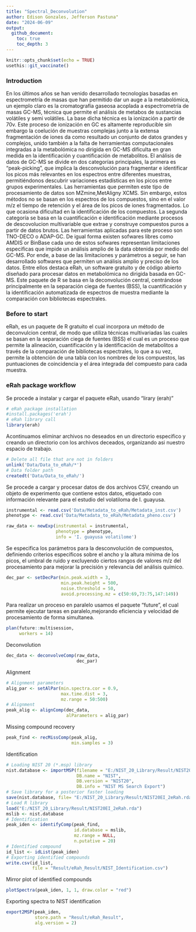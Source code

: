 ```yaml
---
title: "Spectral_Deconvolution"
author: Edison Gonzales, Jefferson Pastuna"
date: "2024-06-09"
output:
  github_document:
    toc: true
    toc_depth: 3
---
```


```r

knitr::opts_chunk$set(echo = TRUE)
usethis::git_vaccinate()

```

### Introduction

En los últimos años se han venido desarrollado tecnologías basadas en espectrometría de masas que han permitido dar un auge a la metabolómica, un ejemplo claro es la cromatografía gaseosa acoplada a espectrometría de masas GC-MS, técnica que permite el análisis de metabos de sustancias volátiles y semi volátiles. La base dicha técnica es la ionización a partir de 70v. 
Este proceso de ionización en GC es altamente reproducible sin embargo la coelución de muestras complejas junto a la extensa fragmentación de iones da como resultado un conjunto de datos grandes y complejos, unido también a la falta de herramientas computacionales integradas a la metabolómica no dirigida en GC-MS dificulta en gran medida en la identificación y cuantificación de metabolitos. 
El análisis de datos de GC-MS se divide en dos categorías principales, la primera es “peak-picking”, que implica la desconvolución para fragmentar e identificar los picos más relevantes en los espectros entre diferentes muestras, permitiéndonos descubrir variaciones estadísticas en los picos entre grupos experimentales. Las herramientas que permiten este tipo de procesamiento de datos son MZmine,MetAligny XCMS. Sin embargo, estos métodos no se basan en los espectros de los compuestos, sino en el valor m/z el tiempo de retención y el área de los picos de iones fragmentados. Lo que ocasiona dificultad en la identificación de los compuestos. 
La segunda categoría se basa en la cuantificación e identificación mediante procesos de descovolucion multivariable que extrae y construye compuestos puros a partir de datos brutos. Las herramientas aplicadas para este proceso son TNO-DECO o ADAP-GC. De igual forma existen sofwares libres como AMDIS or BinBase cada uno de estos sofwares representan limitaciones especificas que impide un análisis amplio de la data obtenida por medio del GC-MS.
Por ende, a base de las limitaciones y parámetros a seguir, se han desarrollado softwares que permiten un análisis amplio y preciso de los datos. Entre ellos destaca eRah, un software gratuito y de código abierto diseñado para procesar datos en metabolómica no dirigida basada en GC-MS. Este paquete de R se basa en la deconvolución central, centrándose principalmente en la separación ciega de fuentes (BSS), la cuantificación y la identificación automatizada de espectros de muestra mediante la comparación con bibliotecas espectrales.

### Before to start
eRah, es un paquete de R gratuito el cual incorpora un método de deconvulcion central, de modo que utiliza técnicas multivariadas las cuales se basan en la separación ciega de fuentes  (BSS) el cual es un proceso que permite la alineación, cuantificación y la identificación de metabolitos a través de la comparación de bibliotecas espectrales, lo que a su vez, permite la obtención de una tabla con los nombres de los compuestos, las puntuaciones de coincidencia y el área integrada del compuesto para cada muestra.

### eRah package workflow
Se procede a instalar y cargar el paquete eRah, usando  "lirary (erah)"


```r

# eRah package installation
#install.packages('erah')
# eRah library call
library(erah)
```

Acontinuamos eliminar archivos no deseados en un directorio especifico y creando un directorio con los archivos deceados, organizando asi nuestro espacio de trabajo. 


```r

# Delete all file that are not in folders
unlink('Data/Data_to_eRah/*')
# Data folder path
createdt('Data/Data_to_eRah/')

```

Se procede a cargar y procesar datos de dos archivos CSV, creando un objeto de experimento que contiene estos datos, etiquetado con información relevante para el estudio del volatiloma de I. guayusa.


```r

instrumental <- read.csv('Data/Metadata_to_eRah/Metadata_inst.csv')
phenotype <- read.csv('Data/Metadata_to_eRah/Metadata_pheno.csv')

raw_data <- newExp(instrumental = instrumental,
                   phenotype = phenotype,
                   info = 'I. guayusa volatilome')

```

Se especifica los parámetros para la desconvolución de compuestos, definiendo criterios específicos sobre el ancho y la altura mínima de los picos, el umbral de ruido y excluyendo ciertos rangos de valores m/z del procesamiento para mejorar la precisión y relevancia del análisis químico.

```r

dec_par <- setDecPar(min.peak.width = 3,
                     min.peak.height = 500,
                     noise.threshold = 50,
                     avoid.processing.mz = c(50:69,73:75,147:149))

```

Para realizar un proceso en paralelo usamos el paquete "future", el cual permite ejecutar tareas en paralelo,mejorando eficiencia y velocidad de procesamiento de forma simultanea. 

```r

plan(future::multisession,
     workers = 14)

```

Deconvolution

```r

dec_data <- deconvolveComp(raw_data,
                           dec_par)

```

Alignment

```r

# Alignment parameters
alig_par <- setAlPar(min.spectra.cor = 0.9,
                     max.time.dist = 3,
                     mz.range = 50:500)
# Alignment
peak_alig <- alignComp(dec_data,
                       alParameters = alig_par)

```

Missing compound recovery

```r

peak_find <- recMissComp(peak_alig,
                         min.samples = 3)

```

Identification

```r

# Loading NIST 20 (*.msp) library
nist.database <- importMSP(filename = "E:/NIST_20_Library/Result/NIST20EI_2eRah.MSP",
                           DB.name = "NIST",
                           DB.version = "NIST20",
                           DB.info = "NIST MS Search Export")
# Save library for a posterior faster loading
save(nist.database, file= "E:/NIST_20_Library/Result/NIST20EI_2eRah.rda")
# Load R library
load("E:/NIST_20_Library/Result/NIST20EI_2eRah.rda")
mslib <- nist.database
# Identification
peak_iden <- identifyComp(peak_find,
                          id.database = mslib,
                          mz.range = NULL,
                          n.putative = 20)
# Identified compound
id_list <- idList(peak_iden)
# Exporting identified compounds
write.csv(id_list,
          file = "Result/eRah_Result/NIST_Identification.csv")

```

Mirror plot of identified compounds

```r

plotSpectra(peak_iden, 1, 1, draw.color = "red")

```

Exporting spectra to NIST identification

```r

export2MSP(peak_iden,
           store.path = "Result/eRah_Result",
           alg.version = 2)

```

